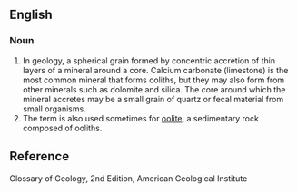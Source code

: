 ==English==

===Noun===
{{en-noun}}



#In geology, a spherical grain formed by concentric accretion of thin layers of a mineral around a core. Calcium carbonate (limestone) is the most common mineral that forms ooliths, but they may also form from other minerals such as dolomite and silica. The core around which the mineral accretes may be a small grain of quartz or fecal material from small organisms.
#The term is also used sometimes for [[oolite]], a sedimentary rock composed of ooliths.

== Reference ==
Glossary of Geology, 2nd Edition, American Geological Institute
